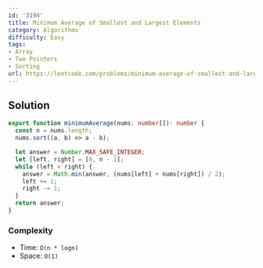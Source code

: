 ```yaml
---
id: '3194'
title: Minimum Average of Smallest and Largest Elements
category: Algorithms
difficulty: Easy
tags:
- Array
- Two Pointers
- Sorting
url: https://leetcode.com/problems/minimum-average-of-smallest-and-largest-elements
---
```


## Solution

```typescript filename="solution.ts" copy
export function minimumAverage(nums: number[]): number {
  const n = nums.length;
  nums.sort((a, b) => a - b);

  let answer = Number.MAX_SAFE_INTEGER;
  let [left, right] = [0, n - 1];
  while (left < right) {
    answer = Math.min(answer, (nums[left] + nums[right]) / 2);
    left += 1;
    right -= 1;
  }
  return answer;
}
```

### Complexity

- Time: `O(n * logn)`
- Space: `O(1)`

